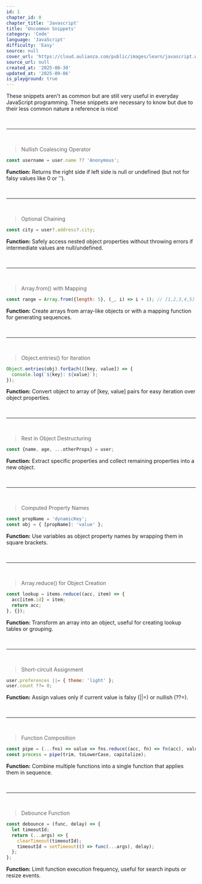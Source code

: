 ```yaml
---
id: 1
chapter_id: 0
chapter_title: 'Javascript'
title: 'Uncommon Snippets'
category: 'Code'
language: 'JavaScript'
difficulty: 'Easy'
source: null
cover_url: 'https://cloud.aulianza.com/public/images/learn/javascript.webp'
source_url: null
created_at: '2025-08-30'
updated_at: '2025-09-06'
is_playground: true
---
```


These snippets aren't as common but are still very useful in everyday JavaScript programming. These snippets are necessary to know but due to their less common nature a reference is nice!

<br/>

---

<br/>

> Nullish Coalescing Operator
```javascript
const username = user.name ?? 'Anonymous';
```
**Function:** Returns the right side if left side is null or undefined (but not for falsy values like 0 or '').

<div
  data-component="TestItOut"
  data-title="JS Snippets Playground"
  data-description="Compare nullish coalescing (??) with logical OR (||) - see how they handle different falsy values!"
  data-snippet-id="js-uncommon-1-0-1"
  data-code="const user1 = { name: 'Alice' };
const user2 = { name: null };
const user3 = { name: '' };
const user4 = { name: 0 };
const user5 = {};\n
console.log('With ??:');
console.log('Alice:', user1.name ?? 'Anonymous');
console.log('null:', user2.name ?? 'Anonymous');
console.log('empty string:', user3.name ?? 'Anonymous');
console.log('zero:', user4.name ?? 'Anonymous');
console.log('undefined:', user5.name ?? 'Anonymous');\n
console.log('With ||:');
console.log('Alice:', user1.name || 'Anonymous');
console.log('null:', user2.name || 'Anonymous');
console.log('empty string:', user3.name || 'Anonymous');
console.log('zero:', user4.name || 'Anonymous');
console.log('undefined:', user5.name || 'Anonymous');">
</div>

<br/>

---

<br/>

> Optional Chaining
```javascript
const city = user?.address?.city;
```
**Function:** Safely access nested object properties without throwing errors if intermediate values are null/undefined.

<div
  data-component="TestItOut"
  data-title="JS Snippets Playground"
  data-description="Try accessing deeply nested properties safely! See what happens with and without optional chaining."
  data-snippet-id="js-uncommon-1-0-2"
  data-code="const users = [
  { 
    name: 'Alice', 
    address: { city: 'New York', country: 'USA' },
    contacts: { phone: '123-456-7890' }
  },
  { 
    name: 'Bob', 
    address: null 
  },
  { 
    name: 'Charlie'
  }
];\n
users.forEach(user => {
  console.log(`${user.name}:`);
  console.log('  City:', user?.address?.city ?? 'Not provided');
  console.log('  Phone:', user?.contacts?.phone ?? 'Not provided');
  console.log('  Zip:', user?.address?.zip ?? 'Not provided');
});
&#47;&#47; Try with arrays too
const data = { items: [{ value: 42 }, null, { value: 99 }] };
console.log('First item value:', data?.items?.[0]?.value);
console.log('Second item value:', data?.items?.[1]?.value);
console.log('Third item value:', data?.items?.[2]?.value);">
</div>

<br/>

---

<br/>

> Array.from() with Mapping
```javascript
const range = Array.from({length: 5}, (_, i) => i + 1); // [1,2,3,4,5]
```
**Function:** Create arrays from array-like objects or with a mapping function for generating sequences.

<div
  data-component="TestItOut"
  data-title="JS Snippets Playground"
  data-description="Generate different number sequences and patterns! Try creating ranges, squares, or even random values."
  data-snippet-id="js-uncommon-1-0-3"
  data-code="&#47;&#47; Basic range
const range = Array.from({length: 5}, (_, i) => i + 1);
console.log('Range 1-5:', range);
&#47;&#47; Even numbers
const evens = Array.from({length: 6}, (_, i) => (i + 1) * 2);
console.log('First 6 evens:', evens);
&#47;&#47; Squares
const squares = Array.from({length: 5}, (_, i) => (i + 1) ** 2);
console.log('First 5 squares:', squares);
&#47;&#47; Alphabet
const alphabet = Array.from({length: 26}, (_, i) => String.fromCharCode(65 + i));
console.log('Alphabet:', alphabet.join(''));
&#47;&#47; Random numbers
const random = Array.from({length: 5}, () => Math.floor(Math.random() * 100));
console.log('Random numbers:', random);
&#47;&#47; From string
const letters = Array.from('Hello');
console.log('Letters from Hello:', letters);">
</div>

<br/>

---

<br/>

> Object.entries() for Iteration
```javascript
Object.entries(obj).forEach(([key, value]) => {
  console.log(`${key}: ${value}`);
});
```
**Function:** Convert object to array of [key, value] pairs for easy iteration over object properties.

<div
  data-component="TestItOut"
  data-title="JS Snippets Playground"
  data-description="Practice iterating over objects in different ways! Try filtering, mapping, or transforming the entries."
  data-snippet-id="js-uncommon-1-0-4"
  data-code="const student = {
  name: 'Alex',
  age: 20,
  grade: 'A',
  subjects: ['Math', 'Physics', 'Chemistry'],
  isActive: true
};\n
console.log('All properties:');
Object.entries(student).forEach(([key, value]) => {
  console.log(`${key}: ${value}`);
});\n
console.log('String properties only:');
Object.entries(student)
  .filter(([key, value]) => typeof value === 'string')
  .forEach(([key, value]) => {
    console.log(`${key}: ${value}`);
  });
&#47;&#47; Convert back to object with transformed values
const uppercased = Object.fromEntries(
  Object.entries(student).map(([key, value]) => [
    key,
    typeof value === 'string' ? value.toUpperCase() : value
  ])
);
console.log('Uppercased strings:', uppercased);
&#47;&#47; Get just the keys and values
console.log('Keys:', Object.keys(student));
console.log('Values:', Object.values(student));">
</div>

<br/>

---

<br/>

> Rest in Object Destructuring
```javascript
const {name, age, ...otherProps} = user;
```
**Function:** Extract specific properties and collect remaining properties into a new object.

<div
  data-component="TestItOut"
  data-title="JS Snippets Playground"
  data-description="Practice separating object properties! Try extracting different combinations of properties."
  data-snippet-id="js-uncommon-1-0-5"
  data-code="const user = {
  id: 1,
  name: 'Sarah',
  age: 28,
  email: 'sarah@example.com',
  city: 'Boston',
  country: 'USA',
  preferences: {
    theme: 'dark',
    notifications: true
  }
};
&#47;&#47; Extract name and age, rest goes to otherProps
const {name, age, ...otherProps} = user;
console.log('Name:', name);
console.log('Age:', age);
console.log('Other props:', otherProps);
&#47;&#47; Extract contact info
const {email, city, country, ...nonContactInfo} = user;
console.log('Contact:', {email, city, country});
console.log('Non-contact info:', nonContactInfo);
&#47;&#47; Useful for function parameters
function updateUser({id, ...updates}) {
  console.log(`Updating user ${id} with:`, updates);
  return {...user, ...updates};
}\n
const updatedUser = updateUser({
  id: 1,
  age: 29,
  city: 'New York'
});
console.log('Updated user:', updatedUser);">
</div>

<br/>

---

<br/>

> Computed Property Names
```javascript
const propName = 'dynamicKey';
const obj = { [propName]: 'value' };
```
**Function:** Use variables as object property names by wrapping them in square brackets.

<div
  data-component="TestItOut"
  data-title="JS Snippets Playground"
  data-description="Create objects with dynamic property names! Try building objects based on user input or conditions."
  data-snippet-id="js-uncommon-1-0-6"
  data-code="&#47;&#47; Basic computed property
const propName = 'dynamicKey';
const obj = { [propName]: 'value' };
console.log('Basic:', obj);
&#47;&#47; Multiple computed properties
const prefix = 'user';
const user = {
  [`${prefix}Name`]: 'John',
  [`${prefix}Age`]: 30,
  [`${prefix}Email`]: 'john@example.com'
};
console.log('User object:', user);
&#47;&#47; Function calls as property names
const getPropertyName = (type) => `data_${type}_value`;
const data = {
  [getPropertyName('string')]: 'Hello',
  [getPropertyName('number')]: 42,
  [getPropertyName('boolean')]: true
};
console.log('Data object:', data);
&#47;&#47; Building objects from arrays
const fields = ['name', 'age', 'city'];
const values = ['Alice', 25, 'Paris'];
const person = {};
fields.forEach((field, index) => {
  person[field] = values[index];
});
console.log('Person from arrays:', person);
&#47;&#47; Using expressions
const timestamp = Date.now();
const logEntry = {
  [`log_${timestamp}`]: 'Application started',
  message: 'System initialized'
};
console.log('Log entry:', logEntry);">
</div>

<br/>

---

<br/>

> Array.reduce() for Object Creation
```javascript
const lookup = items.reduce((acc, item) => {
  acc[item.id] = item;
  return acc;
}, {});
```
**Function:** Transform an array into an object, useful for creating lookup tables or grouping.

<div
  data-component="TestItOut"
  data-title="JS Snippets Playground"
  data-description="Transform arrays into useful objects! Try creating lookup tables, counting occurrences, or grouping data."
  data-snippet-id="js-uncommon-1-0-7"
  data-code="const items = [
  {id: 1, name: 'Apple', category: 'fruit', price: 1.20},
  {id: 2, name: 'Banana', category: 'fruit', price: 0.80},
  {id: 3, name: 'Carrot', category: 'vegetable', price: 0.50},
  {id: 4, name: 'Broccoli', category: 'vegetable', price: 2.00}
];
&#47;&#47; Create lookup table by ID
const lookup = items.reduce((acc, item) => {
  acc[item.id] = item;
  return acc;
}, {});
console.log('Lookup by ID:', lookup);
&#47;&#47; Group by category
const byCategory = items.reduce((acc, item) => {
  acc[item.category] = acc[item.category] || [];
  acc[item.category].push(item);
  return acc;
}, {});
console.log('Grouped by category:', byCategory);
&#47;&#47; Count occurrences
const fruits = ['apple', 'banana', 'apple', 'orange', 'banana', 'apple'];
const counts = fruits.reduce((acc, fruit) => {
  acc[fruit] = (acc[fruit] || 0) + 1;
  return acc;
}, {});
console.log('Fruit counts:', counts);
&#47;&#47; Calculate totals by category
const totals = items.reduce((acc, item) => {
  acc[item.category] = (acc[item.category] || 0) + item.price;
  return acc;
}, {});
console.log('Price totals by category:', totals);">
</div>

<br/>

---

<br/>

> Short-circuit Assignment
```javascript
user.preferences ||= { theme: 'light' };
user.count ??= 0;
```
**Function:** Assign values only if current value is falsy (||=) or nullish (??=).

<div
  data-component="TestItOut"
  data-title="JS Snippets Playground"
  data-description="Practice efficient conditional assignment! See how ||= and ??= behave differently with various values."
  data-snippet-id="js-uncommon-1-0-8"
  data-code="let user = { name: 'John' };\n
console.log('Initial user:', user);
&#47;&#47; Set default preferences if not exists
user.preferences ||= { theme: 'light', lang: 'en' };
console.log('After setting preferences:', user);
&#47;&#47; Try setting again (won't override)
user.preferences ||= { theme: 'dark', lang: 'fr' };
console.log('After trying to set again:', user);
&#47;&#47; Nullish assignment
user.count ??= 0;
user.score ??= 100;
user.name ??= 'Anonymous';
console.log('After nullish assignments:', user);
&#47;&#47; Compare behaviors
let test = { a: '', b: 0, c: false, d: null, e: undefined };
console.log('Before assignments:', test);
&#47;&#47; Using ||=
test.a ||= 'default';
test.b ||= 999;
test.c ||= true;
&#47;&#47; Using ??=
test.d ??= 'default';
test.e ??= 'default';
console.log('After assignments:', test);">
</div>

<br/>

---

<br/>

> Function Composition
```javascript
const pipe = (...fns) => value => fns.reduce((acc, fn) => fn(acc), value);
const process = pipe(trim, toLowerCase, capitalize);
```
**Function:** Combine multiple functions into a single function that applies them in sequence.

<div
  data-component="TestItOut"
  data-title="JS Snippets Playground"
  data-description="Build function pipelines! Create chains of transformations that process data step by step."
  data-snippet-id="js-uncommon-1-0-9"
  data-code="&#47;&#47; Helper functions
const trim = str => str.trim();
const toLowerCase = str => str.toLowerCase();
const capitalize = str => str.charAt(0).toUpperCase() + str.slice(1);
const removeSpaces = str => str.replace(/\s+/g, '');
const addPrefix = prefix => str => `${prefix}${str}`;
&#47;&#47; Function composition utility
const pipe = (...fns) => value => fns.reduce((acc, fn) => fn(acc), value);
&#47;&#47; Create processing pipelines
const cleanText = pipe(trim, toLowerCase, capitalize);
const createId = pipe(trim, toLowerCase, removeSpaces, addPrefix('id_'));
&#47;&#47; Test the pipelines
const messyText = '  hello WORLD  ';
console.log('Original:', `'${messyText}'`);
console.log('Cleaned:', cleanText(messyText));
console.log('As ID:', createId(messyText));
&#47;&#47; Number processing pipeline
const double = x => x * 2;
const addTen = x => x + 10;
const square = x => x * x;
const processNumber = pipe(double, addTen, square);
console.log('Process 5:', processNumber(5));
console.log('Process 3:', processNumber(3));
&#47;&#47; Array processing
const numbers = [1, 2, 3, 4, 5];
const processArray = pipe(
  arr => arr.map(double),
  arr => arr.filter(x => x > 4),
  arr => arr.reduce((sum, x) => sum + x, 0)
);
console.log('Array result:', processArray(numbers));">
</div>

<br/>

---

<br/>

> Debounce Function
```javascript
const debounce = (func, delay) => {
  let timeoutId;
  return (...args) => {
    clearTimeout(timeoutId);
    timeoutId = setTimeout(() => func(...args), delay);
  };
};
```
**Function:** Limit function execution frequency, useful for search inputs or resize events.

<div
  data-component="TestItOut"
  data-title="JS Snippets Playground"
  data-description="See debouncing in action! Watch how rapid function calls get controlled and delayed."
  data-snippet-id="js-uncommon-1-0-10"
  data-code="&#47;&#47; Debounce utility
const debounce = (func, delay) => {
  let timeoutId;
  return (...args) => {
    clearTimeout(timeoutId);
    timeoutId = setTimeout(() => func(...args), delay);
  };
};
&#47;&#47; Functions to debounce
const search = (query) => console.log(`Searching for: ${query}`);
const saveData = (data) => console.log(`Saving: ${data}`);
const logMessage = (msg) => console.log(`Log: ${msg} at ${new Date().toLocaleTimeString()}`);
&#47;&#47; Create debounced versions
const debouncedSearch = debounce(search, 500);
const debouncedSave = debounce(saveData, 1000);
const debouncedLog = debounce(logMessage, 300);
console.log('Simulating rapid search typing:');
debouncedSearch('a');
debouncedSearch('ap');
debouncedSearch('app');
debouncedSearch('appl');
debouncedSearch('apple');\n
console.log('Multiple save attempts:');
debouncedSave('draft 1');
debouncedSave('draft 2');
debouncedSave('final version');\n
console.log('Rapid logging (only last will show):');
debouncedLog('First message');
debouncedLog('Second message');
debouncedLog('Third message');
&#47;&#47; Compare with immediate execution
console.log('Immediate (not debounced):');
logMessage('Immediate message');">
</div>

<br/>